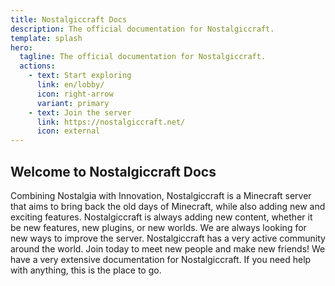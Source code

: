 ```yaml
---
title: Nostalgiccraft Docs
description: The official documentation for Nostalgiccraft.
template: splash
hero:
  tagline: The official documentation for Nostalgiccraft.
  actions:
    - text: Start exploring
      link: en/lobby/
      icon: right-arrow
      variant: primary
    - text: Join the server
      link: https://nostalgiccraft.net/
      icon: external
---
```


## Welcome to Nostalgiccraft Docs

<CardGrid>
	<Card title="Play with innovation" icon="pen">
        Combining Nostalgia with Innovation, Nostalgiccraft is a Minecraft server that aims to bring back the old days of Minecraft, while also adding new and exciting features.
	</Card>
	<Card title="Adding new content" icon="add-document">
        Nostalgiccraft is always adding new content, whether it be new features, new plugins, or new worlds. We are always looking for new ways to improve the server.
	</Card>
	<Card title="Join the community" icon="puzzle">
        Nostalgiccraft has a very active community around the world. Join today to meet new people and make new friends!
    </Card>
	<Card title="Read the docs" icon="open-book">
        We have a very extensive documentation for Nostalgiccraft. If you need help with anything, this is the place to go.
	</Card>
</CardGrid>
